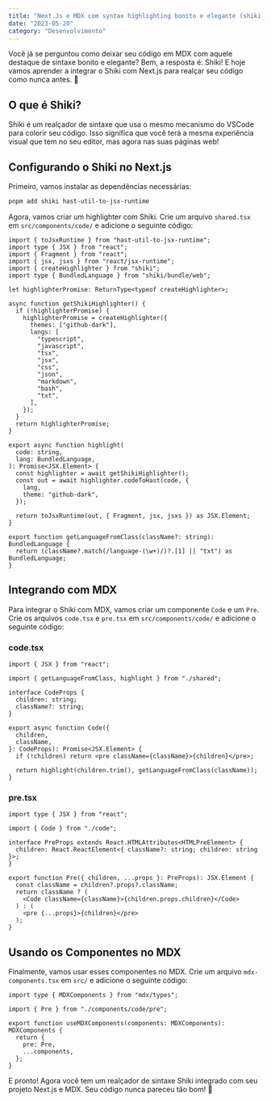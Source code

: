 ```yaml
---
title: "Next.Js e MDX com syntax highlighting bonito e elegante (shiki)"
date: "2023-05-20"
category: "Desenvolvimento"
---
```


Você já se perguntou como deixar seu código em MDX com aquele destaque de sintaxe bonito e elegante? Bem, a resposta é: Shiki! E hoje vamos aprender a integrar o Shiki com Next.js para realçar seu código como nunca antes. 🌟

## O que é Shiki?

Shiki é um realçador de sintaxe que usa o mesmo mecanismo do VSCode para colorir seu código. Isso significa que você terá a mesma experiência visual que tem no seu editor, mas agora nas suas páginas web!

## Configurando o Shiki no Next.js

Primeiro, vamos instalar as dependências necessárias:

```bash
pnpm add shiki hast-util-to-jsx-runtime
```

Agora, vamos criar um highlighter com Shiki. Crie um arquivo `shared.tsx` em `src/components/code/` e adicione o seguinte código:

```tsx
import { toJsxRuntime } from "hast-util-to-jsx-runtime";
import type { JSX } from "react";
import { Fragment } from "react";
import { jsx, jsxs } from "react/jsx-runtime";
import { createHighlighter } from "shiki";
import type { BundledLanguage } from "shiki/bundle/web";

let highlighterPromise: ReturnType<typeof createHighlighter>;

async function getShikiHighlighter() {
  if (!highlighterPromise) {
    highlighterPromise = createHighlighter({
      themes: ["github-dark"],
      langs: [
        "typescript",
        "javascript",
        "tsx",
        "jsx",
        "css",
        "json",
        "markdown",
        "bash",
        "txt",
      ],
    });
  }
  return highlighterPromise;
}

export async function highlight(
  code: string,
  lang: BundledLanguage,
): Promise<JSX.Element> {
  const highlighter = await getShikiHighlighter();
  const out = await highlighter.codeToHast(code, {
    lang,
    theme: "github-dark",
  });

  return toJsxRuntime(out, { Fragment, jsx, jsxs }) as JSX.Element;
}

export function getLanguageFromClass(className?: string): BundledLanguage {
  return (className?.match(/language-(\w+)/)?.[1] || "txt") as BundledLanguage;
}
```

## Integrando com MDX

Para integrar o Shiki com MDX, vamos criar um componente `Code` e um `Pre`. Crie os arquivos `code.tsx` e `pre.tsx` em `src/components/code/` e adicione o seguinte código:

### code.tsx

```tsx
import { JSX } from "react";

import { getLanguageFromClass, highlight } from "./shared";

interface CodeProps {
  children: string;
  className?: string;
}

export async function Code({
  children,
  className,
}: CodeProps): Promise<JSX.Element> {
  if (!children) return <pre className={className}>{children}</pre>;

  return highlight(children.trim(), getLanguageFromClass(className));
}
```

### pre.tsx

```tsx
import type { JSX } from "react";

import { Code } from "./code";

interface PreProps extends React.HTMLAttributes<HTMLPreElement> {
  children: React.ReactElement<{ className?: string; children: string }>;
}

export function Pre({ children, ...props }: PreProps): JSX.Element {
  const className = children?.props?.className;
  return className ? (
    <Code className={className}>{children.props.children}</Code>
  ) : (
    <pre {...props}>{children}</pre>
  );
}
```

## Usando os Componentes no MDX

Finalmente, vamos usar esses componentes no MDX. Crie um arquivo `mdx-components.tsx` em `src/` e adicione o seguinte código:

```tsx
import type { MDXComponents } from "mdx/types";

import { Pre } from "./components/code/pre";

export function useMDXComponents(components: MDXComponents): MDXComponents {
  return {
    pre: Pre,
    ...components,
  };
}
```

E pronto! Agora você tem um realçador de sintaxe Shiki integrado com seu projeto Next.js e MDX. Seu código nunca pareceu tão bom! 🚀
